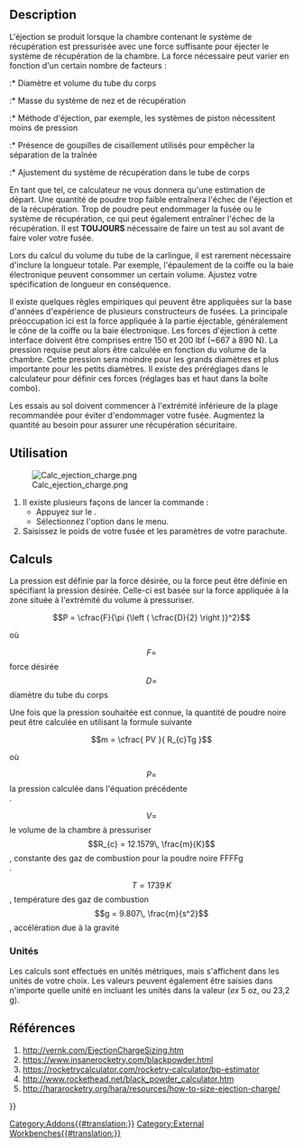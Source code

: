 <languages/>

{{Docnav/fr
|[[Rocket_RailGuide/fr|Guide rail]]
|[[Rocket_Parachute_Size_Calculator/fr|Calcul taille parachute]]
|[[Rocket_Workbench/fr|Atelier Rocket]]
|IconL=Rocket_RailGuide.svg
|IconR=Rocket_Calculator.svg
|IconC=RocketWorkbench.svg
}}

{{GuiCommand/fr
|Name=Rocket Ejection Charge Calculator
|Name/fr=Rocket Calcul charge d'éjection
|Icon=Rocket_Calculator.svg
|MenuLocation=Rocket → Calculators → Ejection Charge Calculator
|Workbenches=[[Rocket_Workbench/fr|Rocket]]
|Version=0.19
}}

== Description ==

{{VeryImportantMessage|Ce calculateur ne donne qu'une estimation de la quantité de poudre nécessaire. Une quantité trop importante ou trop faible peut entraîner l'échec de la récupération ou endommager votre fusée<br>'''TOUJOURS''' faire un essai au sol de votre fusée avant le vol}}

L'éjection se produit lorsque la chambre contenant le système de récupération est pressurisée avec une force suffisante pour éjecter le système de récupération de la chambre. La force nécessaire peut varier en fonction d'un certain nombre de facteurs :

:* Diamètre et volume du tube du corps
:* Masse du système de nez et de récupération
:* Méthode d'éjection, par exemple, les systèmes de piston nécessitent moins de pression
:* Présence de goupilles de cisaillement utilisés pour empêcher la séparation de la traînée
:* Ajustement du système de récupération dans le tube de corps

En tant que tel, ce calculateur ne vous donnera qu'une estimation de départ. Une quantité de poudre trop faible entraînera l'échec de l'éjection et de la récupération. Trop de poudre peut endommager la fusée ou le système de récupération, ce qui peut également entraîner l'échec de la récupération. Il est '''TOUJOURS''' nécessaire de faire un test au sol avant de faire voler votre fusée.

Lors du calcul du volume du tube de la carlingue, il est rarement nécessaire d'inclure la longueur totale. Par exemple, l'épaulement de la coiffe ou la baie électronique peuvent consommer un certain volume. Ajustez votre spécification de longueur en conséquence.

Il existe quelques règles empiriques qui peuvent être appliquées sur la base d'années d'expérience de plusieurs constructeurs de fusées. La principale préoccupation ici est la force appliquée à la partie éjectable, généralement le cône de la coiffe ou la baie électronique. Les forces d'éjection à cette interface doivent être comprises entre 150 et 200 lbf (~667 à 890 N). La pression requise peut alors être calculée en fonction du volume de la chambre. Cette pression sera moindre pour les grands diamètres et plus importante pour les petits diamètres. Il existe des préréglages dans le calculateur pour définir ces forces (réglages bas et haut dans la boîte combo).

Les essais au sol doivent commencer à l'extrémité inférieure de la plage recommandée pour éviter d'endommager votre fusée. Augmentez la quantité au besoin pour assurer une récupération sécuritaire.

<span id="Usage"></span>
== Utilisation ==

[[File:Calc_ejection_charge.png]]

# Il existe plusieurs façons de lancer la commande : 
#* Appuyez sur le {{Button|[[Image:Rocket_Calculator.svg|16px]] [[Rocket_Ejection_Charge_Calculator/fr|Ejection Charge Calculator]]}} .
#* Sélectionnez l'option {{MenuCommand|Rocket → Calculatrices → [[Image:Rocket_Calculator.svg|16px]] Ejection Charge Calculator}} dans le menu.
# Saisissez le poids de votre fusée et les paramètres de votre parachute.

<span id="Calculation"></span>
== Calculs ==

La pression est définie par la force désirée, ou la force peut être définie en spécifiant la pression désirée. Celle-ci est basée sur la force appliquée à la zone située à l'extrémité du volume à pressuriser.

::<math>P = \cfrac{F}{\pi {\left ( \cfrac{D}{2} \right )}^2}</math>

où

::<math>F = </math> force désirée<br>
::<math>D = </math> diamètre du tube du corps

Une fois que la pression souhaitée est connue, la quantité de poudre noire peut être calculée en utilisant la formule suivante

::<math>m = \cfrac{ PV }{ R_{c}Tg }</math>

où

::<math>P = </math>la pression calculée dans l'équation précédente<br>.
::<math>V = </math> le volume de la chambre à pressuriser<br>
::<math>R_{c} = 12.1579\, \frac{m}{K}</math>, constante des gaz de combustion pour la poudre noire FFFFg<br>.
::<math>T = 1739\, K</math>, température des gaz de combustion<br>
::<math>g = 9.807\, \frac{m}{s^2}</math>, accélération due à la gravité

<span id="Units"></span>
===Unités===

Les calculs sont effectués en unités métriques, mais s'affichent dans les unités de votre choix. Les valeurs peuvent également être saisies dans n'importe quelle unité en incluant les unités dans la valeur (''ex'' 5 oz, ou 23,2 g).

<span id="References"></span>
== Références ==

# http://vernk.com/EjectionChargeSizing.htm
# https://www.insanerocketry.com/blackpowder.html
# https://rocketrycalculator.com/rocketry-calculator/bp-estimator
# http://www.rockethead.net/black_powder_calculator.htm
# http://hararocketry.org/hara/resources/how-to-size-ejection-charge/


{{Docnav/fr
|[[Rocket_RailGuide/fr|Guide rail]]
|[[Rocket_Parachute_Size_Calculator/fr|Calcul taille parachute]]
|[[Rocket_Workbench/fr|Atelier Rocket]]
|IconL=Rocket_RailGuide.svg
|IconR=Rocket_Calculator.svg
|IconC=RocketWorkbench.svg
}}


{{Userdocnavi{{#translation:}}}}
[[Category:Addons{{#translation:}}]]
[[Category:External Workbenches{{#translation:}}]]